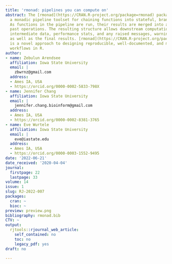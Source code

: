 ```yaml
---
title: 'rmonad: pipelines you can compute on'
abstract: The [rmonad](https://CRAN.R-project.org/package=rmonad) package presents
  a monadic pipeline toolset for chaining functions into stateful, branching pipelines.
  As functions in the pipeline are run, their results are merged into a graph of all
  past operations. The resulting structure allows downstream computation on node documentation,
  intermediate data, performance stats, and any raised messages, warnings or errors,
  as well as the final results. [rmonad](https://CRAN.R-project.org/package=rmonad)
  is a novel approach to designing reproducible, well-documented, and maintainable
  workflows in R.
author:
- name: Zebulun Arendsee
  affiliation: Iowa State University
  email: |
    zbwrnz@gmail.com
  address:
  - Ames IA, USA
  - https://orcid.org/0000-0002-5833-798X
- name: Jennifer Chang
  affiliation: Iowa State University
  email: |
    jennifer.chang.bioinform@gmail.com
  address:
  - Ames IA, USA
  - https://orcid.org/0000-0002-8381-3765
- name: Eve Wurtele
  affiliation: Iowa State University
  email: |
    eve@iastate.edu
  address:
  - Ames IA, USA
  - https://orcid.org/0000-0003-1552-9495
date: '2022-06-21'
date_received: '2020-04-04'
journal:
  firstpage: 22
  lastpage: 33
volume: 14
issue: 1
slug: RJ-2022-007
packages:
  cran: ~
  bioc: ~
preview: preview.png
bibliography: rmonad.bib
CTV: ~
output:
  rjtools::rjournal_web_article:
    self_contained: no
    toc: no
    legacy_pdf: yes
draft: no

---
```

